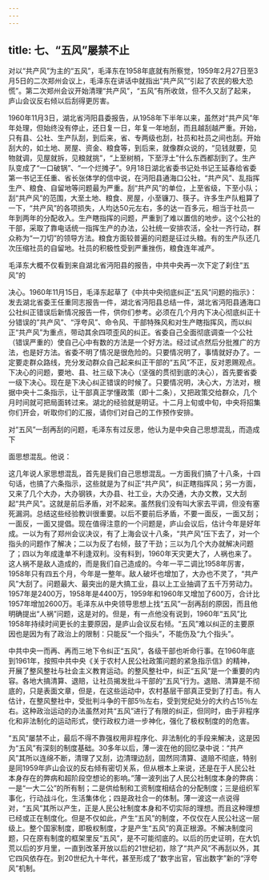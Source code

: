```yaml
---
---
---
```

title: 七、“五风”屡禁不止
---



对以“共产风”为主的“五风”，毛泽东在1958年底就有所察觉，1959年2月27日至3月5日的二次郑州会议上，毛泽东在讲话中就指出“共产风”“引起了农民的极大恐慌”。第二次郑州会议开始清理“共产风”，“五风”有所收敛，但不久又刮了起来，庐山会议反右倾以后刮得更厉害。

1960年11月3日，湖北省沔阳县委报告，从1958年下半年以来，虽然对“共产风”年年处理，但始终没有停止，还日复一日，年复一年地刮，而且越刮越严重。开始，只有县、公社、生产队刮，到后来，省、专两级也刮，社员和社员之间也刮。开始刮大的，如土地、房屋、资金、粮食等，到后来，就像群众说的，“见钱就要，见物就调，见屋就拆，见粮就挑”，“上至树梢，下至浮土”什么东西都刮到了。生产队变成了“一口破锅”、“一个烂摊子”。9月18日湖北省委书记处书记王延春给省委第一书记王任重、省长张体学的信中说，在沔阳县通海口公社，“共产风”、乱指挥生产、粮食、自留地等问题最为严重。刮“共产风”的单位，上至省级，下至小队；刮“共产风”的范围，大至土地、粮食、房屋，小至镰刀、筷子。许多生产队粗算了一下，“共产风”的各项损失，人均达50元左右，多的达一百多元，相当于社员一年到两年的分配收入。生产瞎指挥的问题，严重到了难以置信的地步。这个公社的干部，采取了靠电话统一指挥生产的办法，公社统一安排农活，全社一齐行动，群众称为“一刀切”的领导方法。粮食方面较普遍的问题是征过头粮。有的生产队还几次压缩社员的自留地。社员的积极性受到严重挫伤，粮食连年减产。

毛泽东大概不仅看到来自湖北省沔阳县的报告，中共中央再一次下定了刹住“五风”的

决心。1960年11月15日，毛泽东起草了《中共中央彻底纠正“五风”问题的指示》：发去湖北省委王任重同志报告一件，湖北省沔阳县总结一件，湖北省沔阳县通海口公社纠正错误后新情况报告一件，供你们参考。必须在几个月内下决心彻底纠正十分错误的”共产风”、“浮夸风”、命令风、干部特殊风和对生产瞎指挥风，而以纠正“共产风”为重点，带动其余四项歪风的纠正。省委自己全面彻底调查一个公社（错误严重的）使自己心中有数的方法是一个好方法。经过试点然后分批推广的方法，也是好方法。省委不明了情况是很危险的。只要情况明了，事情就好办了。一定要走群众路线，充分发动群众自己起来纠正干部的“五风”不正，反对恩赐观点。下决心的问题，要地、县、社三级下决心（坚强的贯彻到底的决心），首先要省委一级下决心。现在是下决心纠正错误的时候了。只要情况明，决心大，方法对，根据中央十二条指示，让干部真正学懂政策（即十二条），又把政策交给群众，几个月时间就可把局面转过来。湖北的经验就是明证。十二月上旬或中旬，中央将招集你们开会，听取你们的汇报，请你们对自己的工作预作安排。

对“五风”一刮再刮的问题，毛泽东有过反思，他认为是中央自己思想混乱，而造成下

面思想混乱。他说：

这几年说人家思想混乱，首先是我们自己思想混乱。一方面我们搞了十八条，十四句话，也搞了六条指示，这些就是为了纠正“共产风”，纠正瞎指挥风；另一方面，又来了几个大办，大办钢铁，大办县、社工业，大办交通，大办文教，又大刮起“共产风”。这就是前后矛盾，对不起来。虽然我们没有叫大家去平调，但没有塞死漏洞。总结这些经验教训很重要。以后不要前后矛盾，不要一面反，一面又刮；一面反，一面又提倡。现在值得注意的一个问题是，庐山会议后，估计今年是好年成。一以为有了郑州会议决议，有了上海会议十八条，“共产风”压下去了，对一个指头的问题作了解决；二以为反了右倾，鼓了干劲；三以为几个大办就解决问题了；四以为年成逢单不利逢双利。没有料到，1960年天灾更大了，人祸也来了。这人祸不是敌人造成的，而是我们自己造成的。今年一平二调比1958年厉害，1958年只有四五个月，今年是一整年。敌人破坏也增加了，大办也不灵了，“共产风”大刮了。问题最大、最突出的是大搞工业，县以上工业抽调了五千万劳动力。1957年是2400万，1958年是4400万，1959年和1960年又增加了600万，合计比1957年增加2600万。毛泽东从中央领导思想上找“五风”一刮再刮的原因，而且他明确提出“人祸”问题，这是对的。但是，有一点他没有说到，1960年“五风”比1958年持续时间更长的主要原因，是庐山会议反右倾。“五风”难以纠正的主要原因也是因为有了政治上的限制：只能反“一个指头”，不能伤及“九个指头”。

中共中央一而再、再而三地下令纠正“五风”，各级干部也听命行事。在1960年底到1961年，按照中共中央《关于农村人民公社政策问题的紧急指示信》的精神，开展了整风整社与社会主义教育运动。的整风整社中，纠正“五风”是一个重要的内容。各地大搞清算、退赔，让社员揭发批斗干部的“五风”行为。退赔、清算是不彻底的，只是表面文章，但是，在这些运动中，农村基层干部真正受到了打击。有人估计，在整风整社中，受批判斗争的干部5％左右，受到党纪处分的大约占15％左右。这种政治运动的办法虽然对共“五风”进行了有限的纠正，但同时，由于非程序化和非法制化的运动形式，使行政权力进一步神化，强化了极权制度的的危害。

“五风”屡禁不止，最后不得不靠强权用非程序化、非法制化的手段来解决，这是因为“五风”有深刻的制度基础。30多年以后，薄一波在他的回忆录中说：“共产风”其所以连绵不断，清理了又刮，边清理边刮，固然同清算、退赔不彻底，特别是同1959年庐山会议的反右倾有密切关系，但从根本上来说，还是在于人民公社本身存在的弊病和超阶段空想论的影响。”薄一波列出了人民公社制度本身的弊病：一是“一大二公”的所有制；二是供给制和工资制度相结合的分配制度；三是组织军事化，行动战斗化，生活集体化；四是政社合一的体制。薄一波这一点说得对，“五风”其所以产生，正是人民公社制度本身和不切实际的理想。而且这种理想已经或正在制度化。但是不仅如此，产生“五风”的制度，不仅仅在人民公社这一层级上。整个国家制度，即极权制度，才是产生“五风”的真正根源。不解决制度问题，只在原有制度的框架里反“五风”，是不可能彻底的。以后的历史证明，在大饥荒以后的岁月里，一直到改革开放以后的21世纪初，除了“共产风”不再刮以外，其它四风依存在。到20世纪九十年代，甚至形成了“数字出官，官出数字”新的“浮夸风”机制。